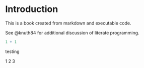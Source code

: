 # Introduction

This is a book created from markdown and executable code.

See @knuth84 for additional discussion of literate programming.

```r
1 + 1
```

testing

1 2 3
